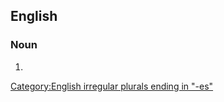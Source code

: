 ==English==

===Noun===
{{head|en|noun form}}

# {{plural of|en|semimajor axis}}

[[Category:English irregular plurals ending in "-es"]]